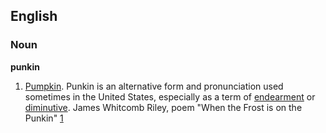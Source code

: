 ==English==

===Noun===
'''punkin'''

# {{colloquial}} [[pumpkin|Pumpkin]]. Punkin is an alternative form and pronunciation used sometimes in the United States, especially as a term of [[endearment]] or [[diminutive]]. James Whitcomb Riley, poem "When the Frost is on the Punkin" [http://www.bartleby.com/104/10.html]